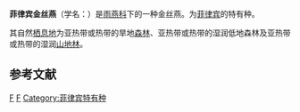 {{Speciesbox 
| taxon = Aerodramus mearnsi
| status = LC 
| status_system = IUCN3.1
| status_ref = <ref>{{IUCN|version=2015.3 |id=22686519 |title=Aerodramus inquietus |assessors=[[國際鳥盟|BirdLife International]] |year=2013 |accessdate=2015-10-21}}</ref>
| authority = {{link-en|哈里·丘奇·奥伯霍尔泽|Harry Church Oberholser|Oberholser}}, 1912
| synonyms = 
}}

'''菲律宾金丝燕'''（学名：{{lang|la|''Aerodramus mearnsi''}}）是[[雨燕科|雨燕科]]下的一种金丝燕。为[[菲律宾|菲律宾]]的特有种。

其自然[[动物栖地|栖息地]]为亚热带或热带的旱地[[森林|森林]]、亚热带或热带的湿润低地森林及亚热带或热带的湿润[[山地生态学|山地林]]。

== 参考文献 ==
{{reflist}}

{{Wikispecies| Aerodramus mearnsi}}
{{Taxonbar|from=Q1262496}}

[[Category:菲律宾鸟类|F]]
[[Category:金丝燕属|F]]
[[Category:菲律宾特有种|Category:菲律宾特有种]]